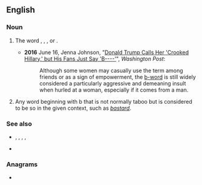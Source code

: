 ==English==

===Noun===
{{en-noun|head=[[b]]-[[word]]}}

# {{lb|en|euphemistic}} The word {{m|en|bitch}}, {{m|en|bollocks}}, {{m|en|bugger}}, or {{m|en|bullshit}}.
#* '''2016''' June 16, Jenna Johnson, "[https://www.washingtonpost.com/politics/donald-trump-calls-her-crooked-hillary-but-his-fans-just-say-b----/2016/06/15/b33e166c-330c-11e6-8ff7-7b6c1998b7a0_story.html Donald Trump Calls Her 'Crooked Hillary,' but His Fans Just Say 'B----']", ''Washington Post'':
#*: Although some women may casually use the term among friends or as a sign of empowerment, the [[b-word]] is still widely considered a particularly aggressive and demeaning insult when hurled at a woman, especially if it comes from a man.
# {{lb|en|humorous}} Any word beginning with b that is not normally taboo but is considered to be so in the given context, such as ''[[bastard]]''.

===See also===
* {{l|en|bitch}}, {{l|en|bullshit}}, {{l|en|bollocks}}, {{l|en|bugger}}, {{l|en|bastard}}
* {{list:en:letter-word euphemisms}}

===Anagrams===
* {{anagrams|en|brow'd}}